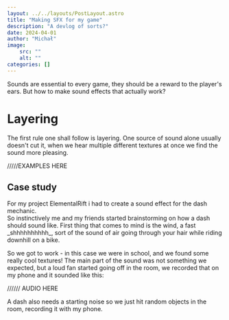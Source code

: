 ```yaml
---
layout: ../../layouts/PostLayout.astro
title: "Making SFX for my game"
description: "A devlog of sorts?"
date: 2024-04-01
author: "Michał"
image:
    src: ""
    alt: ""
categories: []
---
```



Sounds are essential to every game, they should be a reward to the player's ears.
But how to make sound effects that actually work?

# Layering
The first rule one shall follow is layering. One source of sound alone usually doesn't cut it, when we hear multiple different textures at once we find the sound more pleasing.

/////EXAMPLES HERE

## Case study
<AudioPlayer src="/audio/making-sfx/dash.wav" />
For my project ElementalRift i had to create a sound effect for the dash mechanic.<br/>
So instinctively me and my friends started brainstorming on how a dash should sound like. First thing that comes to mind is the wind, a fast _shhhhhhhhhh_, sort of the sound of air going through your hair while riding downhill on a bike.



So we got to work - in this case we were in school, and we found some really cool textures!
The main part of the sound was not something we expected, but a loud fan started going off in the room, we recorded that on my phone and it sounded like this:


////// AUDIO HERE


A dash also needs a starting noise so we just hit random objects in the room, recording it with my phone.